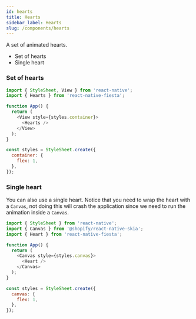 ```yaml
---
id: hearts
title: Hearts
sidebar_label: Hearts
slug: /components/hearts
---
```


A set of animated hearts.

- Set of hearts
- Single heart

### Set of hearts

```js
import { StyleSheet, View } from 'react-native';
import { Hearts } from 'react-native-fiesta';

function App() {
  return (
    <View style={styles.container}>
      <Hearts />
    </View>
  );
}

const styles = StyleSheet.create({
  container: {
    flex: 1,
  },
});
```

### Single heart

You can also use a single heart. Notice that you need to wrap the heart with a `Canvas`, not doing this will crash the application since we need to run the animation inside a `Canvas`.

```js
import { StyleSheet } from 'react-native';
import { Canvas } from '@shopify/react-native-skia';
import { Heart } from 'react-native-fiesta';

function App() {
  return (
    <Canvas style={styles.canvas}>
      <Heart />
    </Canvas>
  );
}

const styles = StyleSheet.create({
  canvas: {
    flex: 1,
  },
});
```
